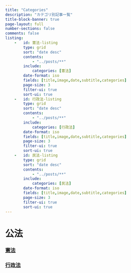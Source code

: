 ```yaml
---
title: "Categories"
description: "カテゴリ別記事一覧"
title-block-banner: true
page-layout: full
number-sections: false
comments: false
listing:
    -   id: 憲法-listing
        type: grid
        sort: "date desc"
        contents:
            - "../posts/**"
        include:
            categories: [憲法]
        date-format: iso
        fields: [title,image,date,subtitle,categories]
        page-size: 3
        filter-ui: true
        sort-ui: true
    -   id: 行政法-listing
        type: grid
        sort: "date desc"
        contents:
            - "../posts/**"
        include:
            categories: [行政法]
        date-format: iso
        fields: [title,image,date,subtitle,categories]
        page-size: 3
        filter-ui: true
        sort-ui: true
    -   id: 民法-listing
        type: grid
        sort: "date desc"
        contents:
            - "../posts/**"
        include:
            categories: [民法]
        date-format: iso
        fields: [title,image,date,subtitle,categories]
        page-size: 3
        filter-ui: true
        sort-ui: true
---
```



# 公法

### [憲法](https://162348.github.io/notes.html#category=憲法)

::: {#憲法-listing}
:::

### [行政法](https://162348.github.io/notes.html#category=行政法)

::: {#行政法-listing}
:::